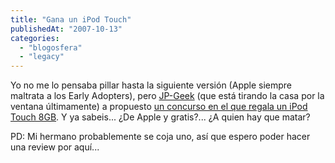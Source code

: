 ```yaml
---
title: "Gana un iPod Touch"
publishedAt: "2007-10-13"
categories: 
  - "blogosfera"
  - "legacy"
---
```


Yo no me lo pensaba pillar hasta la siguiente versión (Apple siempre maltrata a los Early Adopters), pero [JP-Geek](http://www.jp-geek.com/) (que está tirando la casa por la ventana últimamente) a propuesto [un concurso en el que regala un iPod Touch 8GB](http://www.jp-geek.com/concurso-ipod-touch/). Y ya sabeis... ¿De Apple y gratis?... ¿A quien hay que matar?

PD: Mi hermano probablemente se coja uno, así que espero poder hacer una review por aquí...
